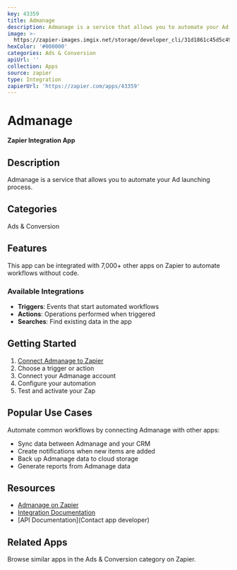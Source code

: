 ```yaml
---
key: 43359
title: Admanage
description: Admanage is a service that allows you to automate your Ad launching process.
image: >-
  https://zapier-images.imgix.net/storage/developer_cli/31d1861c45d5c49b2cc1b41187008c32.png?auto=format%2Ccompress&ixlib=python-3.0.0&q=50
hexColor: '#000000'
categories: Ads & Conversion
apiUrl: ''
collection: Apps
source: zapier
type: Integration
zapierUrl: 'https://zapier.com/apps/43359'
---
```

# Admanage

**Zapier Integration App**

## Description

Admanage is a service that allows you to automate your Ad launching process.

## Categories

Ads & Conversion

## Features

This app can be integrated with 7,000+ other apps on Zapier to automate workflows without code.

### Available Integrations

- **Triggers**: Events that start automated workflows
- **Actions**: Operations performed when triggered
- **Searches**: Find existing data in the app

## Getting Started

1. [Connect Admanage to Zapier](https://zapier.com/apps/43359)
2. Choose a trigger or action
3. Connect your Admanage account
4. Configure your automation
5. Test and activate your Zap

## Popular Use Cases

Automate common workflows by connecting Admanage with other apps:

- Sync data between Admanage and your CRM
- Create notifications when new items are added
- Back up Admanage data to cloud storage
- Generate reports from Admanage data

## Resources

- [Admanage on Zapier](https://zapier.com/apps/43359)
- [Integration Documentation](https://zapier.com/apps/43359/integrations)
- [API Documentation](Contact app developer)

## Related Apps

Browse similar apps in the Ads & Conversion category on Zapier.
